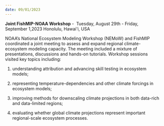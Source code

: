 ```yaml
---
date: 09/01/2023
---
```


**Joint FishMIP-NOAA Workshop** -  Tuesday, August 29th - Friday, September 1,2023 Honolulu, Hawai\'i, USA

NOAA's National Ecosystem Modeling Workshop (NEMoW) and FishMIP coordinated a joint meeting to assess and expand regional climate-ecosystem modeling capacity. The meeting included a mixture of presentations, discussions and hands-on tutorials. Workshop sessions visited key topics including:

(1) understanding attribution and advancing skill testing in ecosystem models;

(2) representing temperature-dependencies and other climate forcings in ecosystem models;

(3) improving methods for downscaling climate projections in both data-rich and data-limited regions;

(4) evaluating whether global climate projections represent important regional-scale ecosystem processes.
